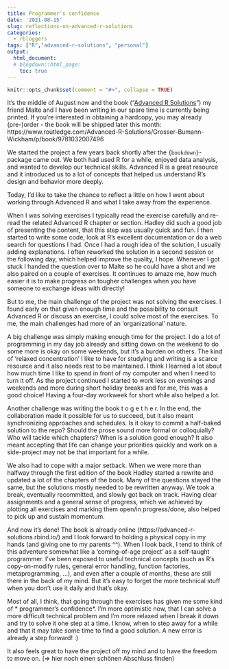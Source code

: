 ```yaml
---
title: Programmer's confidence
date: '2021-08-15'
slug: reflections-on-advanced-r-solutions
categories:
  - rbloggers
tags: ["R","advanced-r-solutions", "personal"]
output:
  html_document:
  # blogdown::html_page:
    toc: true
---
```


```r
knitr::opts_chunk$set(comment = "#>", collapse = TRUE)
```

It's the middle of August now and the book ("[Advanced R Solutions](https://advanced-r-solutions.rbind.io)") my friend Malte and I have been writing in our spare time is currently being printed. If you're interested in obtaining a hardcopy, you may already (pre-)order - the book will be shipped later this month: https://www.routledge.com/Advanced-R-Solutions/Grosser-Bumann-Wickham/p/book/9781032007496

We started the project a few years back shortly after the `{bookdown}`-package came out. We both had used R for a while, enjoyed data analysis, and wanted to develop our technical skills. Advanced R is a great resource and it introduced us to a lot of concepts that helped us understand R's design and behavior more deeply.

Today, I'd like to take the chance to reflect a little on how I went about working through Advanced R and what I take away from the experience. 

When I was solving exercises I typically read the exercise carefully and re-read the related Advanced R chapter or section. Hadley did such a good job of presenting the content, that this step was usually quick and fun. I then started to write some code, look at R's excellent documentation or do a web search for questions I had. Once I had a rough idea of the solution, I usually adding explanations. I often reworked the solution in a second session or the following day, which helped improve the quality, I hope. Whenever I got stuck I handed the question over to Malte so he could have a shot and we also paired on a couple of exercises. It continues to amaze me, how much easier it is to make progress on tougher challenges when you have someone to exchange ideas with directly!

But to me, the main challenge of the project was not solving the exercises. I found early on that given enough time and the possibility to consult Advanced R or discuss an exercise, I could solve most of the exercises. To me, the main challenges had more of an 'organizational' nature.

A big challenge was simply making enough time for the project. I do a lot of programming in my day job already and sitting down on the weekend to do some more is okay on some weekends, but it's a burden on others. The kind of 'relaxed concentration' I like to have for studying and writing is a scarce resource and it also needs rest to be maintained. I think I learned a lot about how much time I like to spend in front of my computer and when I need to turn it off. As the project continued I started to work less on evenings and weekends and more during short holiday breaks and for me, this was a good choice! Having a four-day workweek for short while also helped a lot.

Another challenge was writing the book t o g e t h e r. In the end, the collaboration made it possible for us to succeed, but it also meant synchronizing approaches and schedules. Is it okay to commit a half-baked solution to the repo? Should the prose sound more formal or colloquially? Who will tackle which chapters? When is a solution good enough? It also meant accepting that life can change your priorities quickly and work on a side-project may not be that important for a while.

We also had to cope with a major setback. When we were more than halfway through the first edition of the book Hadley started a rewrite and updated a lot of the chapters of the book. Many of the questions stayed the same, but the solutions mostly needed to be rewritten anyway. We took a break, eventually recommitted, and slowly got back on track. Having clear assignments and a general sense of progress, which we achieved by plotting all exercises and marking them open/in progress/done, also helped to pick up and sustain momentum.

And now it's done! The book is already online (https://advanced-r-solutions.rbind.io/) and I look forward to holding a physical copy in my hands (and giving one to my parents ^^). When I look back, I tend to think of this adventure somewhat like a 'coming-of-age project' as a self-taught programmer. I've been exposed to useful technical concepts (such as R's copy-on-modify rules, general error handling, function factories, metaprogramming, ...), and even after a couple of months, these are still there in the back of my mind. But it's easy to forget the more technical stuff when you don't use it daily and that's okay.

Most of all, I think, that going through the exercises has given me some kind of * programmer's confidence*. I'm more optimistic now, that I can solve a more difficult technical problem and I'm more relaxed when I break it down and try to solve it one step at a time. I know, when to step away for a while and that it may take some time to find a good solution. A new error is already a step forward! :)

It also feels great to have the project off my mind and to have the freedom to move on.
(=> hier noch einen schönen Abschluss finden)